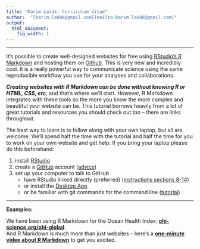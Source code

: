 ```yaml
---
title: "Karim Ladak: Curriculum Vitae"
author:  "[karim.ladak@gmail.com](mailto:karim.ladak@gmail.com)"
output:
  html_document:
    fig_width: 1
---
```


----

It's possible to create well-designed websites for free using [RStudio's R Markdown](http://rmarkdown.rstudio.com/) and hosting them on [Github](http://github.com). This is very new and incredibly cool. It is a really powerful way to communicate science using the same reproducible workflow you use for your analyses and collaborations.

***Creating websites with R Markdown can be done without knowing R or HTML, CSS, etc,*** and that's where we'll start. However, R Markdown integrates with these tools so the more you know the more complex and beautiful your website can be. This tutorial borrows heavily from a lot of great tutorials and resources you should check out too -- there are links throughout. 

The best way to learn is to follow along with your own laptop, but all are welcome. We'll spend half the time with the tutorial and half the time for you to work on your own website and get help. If you bring your laptop please do this beforehand: 

1. install [RStudio](https://www.rstudio.com/products/rstudio/download/)
1. create a [GitHub]((http://github.com)) account ([advice](http://happygitwithr.com/github-acct.html))
1. set up your computer to talk to GitHub
    - have RStudio linked directly (preferred) ([instructions sections 8-14](http://happygitwithr.com/hello-git.html))
    - or install the [Desktop App](https://desktop.github.com/)
    - or be familiar with git commands for the command line ([tutorial](https://try.github.io/levels/1/challenges/1))

----


**Examples:**

We have been using R Markdown for the Ocean Health Index:  [**ohi-science.org/ohi-global**](http://ohi-science.org/ohi-global).  
And R Markdown is much more than just websites -- here's a [**one-minute video about R Markdown**](http://rmarkdown.rstudio.com/lesson-1.html) to get you excited. 
